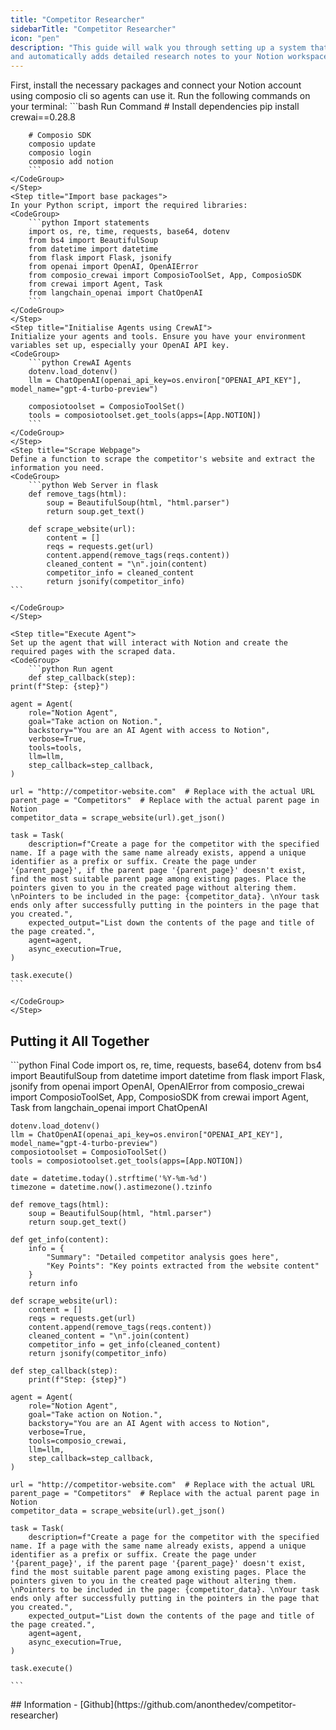 ```yaml
---
title: "Competitor Researcher"
sidebarTitle: "Competitor Researcher"
icon: "pen"
description: "This guide will walk you through setting up a system that scrapes competitor websites
and automatically adds detailed research notes to your Notion workspace. Let's get started!"
---
```

<Steps>
    <Step title="Install packages and Connect tools">
    First, install the necessary packages and connect your Notion account using composio cli so agents can use it. Run the following commands on your terminal:
    <CodeGroup>
        ```bash Run Command
        # Install dependencies
        pip install crewai==0.28.8

        # Composio SDK
        composio update
        composio login
        composio add notion
        ```
    </CodeGroup>
    </Step>
    <Step title="Import base packages">
    In your Python script, import the required libraries:
    <CodeGroup>
        ```python Import statements
        import os, re, time, requests, base64, dotenv
        from bs4 import BeautifulSoup
        from datetime import datetime
        from flask import Flask, jsonify
        from openai import OpenAI, OpenAIError
        from composio_crewai import ComposioToolSet, App, ComposioSDK
        from crewai import Agent, Task
        from langchain_openai import ChatOpenAI
        ```
    </CodeGroup>
    </Step>
    <Step title="Initialise Agents using CrewAI">
    Initialize your agents and tools. Ensure you have your environment variables set up, especially your OpenAI API key.
    <CodeGroup>
        ```python CrewAI Agents
        dotenv.load_dotenv()
        llm = ChatOpenAI(openai_api_key=os.environ["OPENAI_API_KEY"], model_name="gpt-4-turbo-preview")

        composiotoolset = ComposioToolSet()
        tools = composiotoolset.get_tools(apps=[App.NOTION])
        ```
    </CodeGroup>
    </Step>
    <Step title="Scrape Webpage">
    Define a function to scrape the competitor's website and extract the information you need.
    <CodeGroup>
        ```python Web Server in flask
        def remove_tags(html):
            soup = BeautifulSoup(html, "html.parser")
            return soup.get_text()

        def scrape_website(url):
            content = []
            reqs = requests.get(url)
            content.append(remove_tags(reqs.content))
            cleaned_content = "\n".join(content)
            competitor_info = cleaned_content
            return jsonify(competitor_info)      
    ```

    </CodeGroup>
    </Step>

    <Step title="Execute Agent">
    Set up the agent that will interact with Notion and create the required pages with the scraped data.
    <CodeGroup>
        ```python Run agent
        def step_callback(step):
    print(f"Step: {step}")

    agent = Agent(
        role="Notion Agent",
        goal="Take action on Notion.",
        backstory="You are an AI Agent with access to Notion",
        verbose=True,
        tools=tools,
        llm=llm,
        step_callback=step_callback,
    )

    url = "http://competitor-website.com"  # Replace with the actual URL
    parent_page = "Competitors"  # Replace with the actual parent page in Notion
    competitor_data = scrape_website(url).get_json()

    task = Task(
        description=f"Create a page for the competitor with the specified name. If a page with the same name already exists, append a unique identifier as a prefix or suffix. Create the page under '{parent_page}', if the parent page '{parent_page}' doesn't exist, find the most suitable parent page among existing pages. Place the pointers given to you in the created page without altering them. \nPointers to be included in the page: {competitor_data}. \nYour task ends only after successfully putting in the pointers in the page that you created.",
        expected_output="List down the contents of the page and title of the page created.",
        agent=agent,
        async_execution=True,
    )

    task.execute()        
    ```

    </CodeGroup>
    </Step>

</Steps>

## Putting it All Together
<CodeGroup>
    ```python Final Code
    import os, re, time, requests, base64, dotenv
    from bs4 import BeautifulSoup
    from datetime import datetime
    from flask import Flask, jsonify
    from openai import OpenAI, OpenAIError
    from composio_crewai import ComposioToolSet, App, ComposioSDK
    from crewai import Agent, Task
    from langchain_openai import ChatOpenAI

    dotenv.load_dotenv()
    llm = ChatOpenAI(openai_api_key=os.environ["OPENAI_API_KEY"], model_name="gpt-4-turbo-preview")
    composiotoolset = ComposioToolSet()
    tools = composiotoolset.get_tools(apps=[App.NOTION])

    date = datetime.today().strftime('%Y-%m-%d')
    timezone = datetime.now().astimezone().tzinfo

    def remove_tags(html):
        soup = BeautifulSoup(html, "html.parser")
        return soup.get_text()

    def get_info(content):
        info = {
            "Summary": "Detailed competitor analysis goes here",
            "Key Points": "Key points extracted from the website content"
        }
        return info

    def scrape_website(url):
        content = []
        reqs = requests.get(url)
        content.append(remove_tags(reqs.content))
        cleaned_content = "\n".join(content)
        competitor_info = get_info(cleaned_content)
        return jsonify(competitor_info)

    def step_callback(step):
        print(f"Step: {step}")

    agent = Agent(
        role="Notion Agent",
        goal="Take action on Notion.",
        backstory="You are an AI Agent with access to Notion",
        verbose=True,
        tools=composio_crewai,
        llm=llm,
        step_callback=step_callback,
    )

    url = "http://competitor-website.com"  # Replace with the actual URL
    parent_page = "Competitors"  # Replace with the actual parent page in Notion
    competitor_data = scrape_website(url).get_json()

    task = Task(
        description=f"Create a page for the competitor with the specified name. If a page with the same name already exists, append a unique identifier as a prefix or suffix. Create the page under '{parent_page}', if the parent page '{parent_page}' doesn't exist, find the most suitable parent page among existing pages. Place the pointers given to you in the created page without altering them. \nPointers to be included in the page: {competitor_data}. \nYour task ends only after successfully putting in the pointers in the page that you created.",
        expected_output="List down the contents of the page and title of the page created.",
        agent=agent,
        async_execution=True,
    )

    task.execute()

    ```
</CodeGroup>
## Information
- [Github](https://github.com/anonthedev/competitor-researcher)
